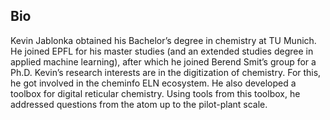 ## Bio

Kevin Jablonka obtained his Bachelor’s degree in chemistry at TU Munich. He joined EPFL for his master studies (and an extended studies degree in applied machine learning), after which he joined Berend Smit’s group for a Ph.D.
Kevin’s research interests are in the digitization of chemistry. For this, he got involved in the cheminfo ELN ecosystem. He also developed a toolbox for digital reticular chemistry. Using tools from this toolbox, he addressed questions from the atom up to the pilot-plant scale. 